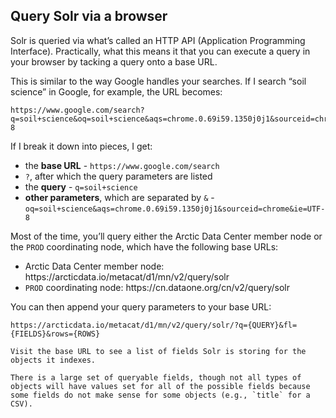 ## Query Solr via a browser

Solr is queried via what's called an HTTP API (Application Programming Interface). Practically, what this means it that you can execute a query in your browser by tacking a query onto a base URL. 

This is similar to the way Google handles your searches. If I search "soil science" in Google, for example, the URL becomes:

```
https://www.google.com/search?q=soil+science&oq=soil+science&aqs=chrome.0.69i59.1350j0j1&sourceid=chrome&ie=UTF-8
```

If I break it down into pieces, I get:

- the **base URL** - `https://www.google.com/search`
- `?`, after which the query parameters are listed
- the **query** - `q=soil+science`
- **other parameters**, which are separated by `&` - `oq=soil+science&aqs=chrome.0.69i59.1350j0j1&sourceid=chrome&ie=UTF-8`

Most of the time, you'll query either the Arctic Data Center member node or the `PROD` coordinating node, which have the following base URLs:

- Arctic Data Center member node: https://arcticdata.io/metacat/d1/mn/v2/query/solr
- `PROD` coordinating node: https://cn.dataone.org/cn/v2/query/solr

You can then append your query parameters to your base URL: 

`https://arcticdata.io/metacat/d1/mn/v2/query/solr/?q={QUERY}&fl={FIELDS}&rows={ROWS}`

```block
Visit the base URL to see a list of fields Solr is storing for the objects it indexes.

There is a large set of queryable fields, though not all types of objects will have values set for all of the possible fields because some fields do not make sense for some objects (e.g., `title` for a CSV).
```
